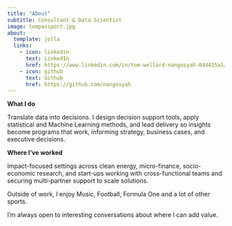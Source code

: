 ```yaml
---
title: "About"
subtitle: Consultant & Data Scientist
image: tompassport.jpg
about:
  template: jolla
  links:
    - icon: linkedin
      text: LinkedIn
      href: https://www.linkedin.com/in/tom-wellard-nangosyah-044435a1/
    - icon: github
      text: Github
      href: https://github.com/nangosyah
---
```


**What I do**

Translate data into decisions. I design decision support tools, apply statistical and Machine Learning methods, and lead delivery so insights become programs that work, informing strategy, business cases, and executive decisions.

**Where I’ve worked**

Impact-focused settings across clean energy, micro-finance, socio-economic research, and start-ups working with cross-functional teams and securing multi-partner support to scale solutions.

Outside of work, I enjoy Music, Football, Formula One and a lot of other sports.

I’m always open to interesting conversations about where I can add value.\
\
\
\